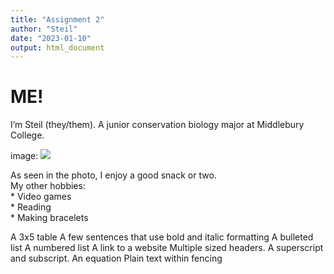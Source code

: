 ```yaml
---
title: "Assignment 2"
author: "Steil"
date: "2023-01-10"
output: html_document
---
```


# ME!  
I'm Steil (they/them). A junior conservation biology major at Middlebury College.  

image: ![](IMG_7851.JPG)

As seen in the photo, I enjoy a good snack or two.  
My other hobbies:  
* Video games  
* Reading  
* Making bracelets  


A 3x5 table
A few sentences that use bold and italic formatting
A bulleted list
A numbered list
A link to a website
Multiple sized headers.
A superscript and subscript.
An equation
Plain text within fencing